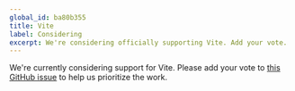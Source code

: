 ```yaml
---
global_id: ba80b355
title: Vite
label: Considering
excerpt: We're considering officially supporting Vite. Add your vote.
---
```


We're currently considering support for Vite. Please add your vote to [this GitHub issue](https://github.com/contentlayerdev/contentlayer/issues/179) to help us prioritize the work.
